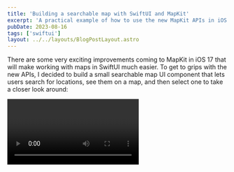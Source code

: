 ```yaml
---
title: 'Building a searchable map with SwiftUI and MapKit'
excerpt: 'A practical example of how to use the new MapKit APIs in iOS 17 to build a searchable map with SwiftUI.'
pubDate: 2023-08-16
tags: ['swiftui']
layout: ../../layouts/BlogPostLayout.astro
---
```



There are some very exciting improvements coming to MapKit in iOS 17 that will make working with maps in SwiftUI much easier. To get to grips with the new APIs, I decided to build a small searchable map UI component that lets users search for locations, see them on a map, and then select one to take a closer look around:

<Video name="mapkit-and-swiftui-searchable-map-demo.mp4" />

## Creating a map view

The first step to creating the searchable map component above is to create a new SwiftUI view with MapKit's Map view inside it:

```swift:SearchableMap.swift
import SwiftUI
import MapKit

struct SearchableMap: View {
    @State private var position = MapCameraPosition.automatic

    var body: some View {
        Map(position: $position)
            .ignoresSafeArea()
    }
}
```

The `Map` view is initialised with an `automatic` camera position, which means that it will automatically zoom and pan to show all of the annotations that are added to the map. This is perfect for our use case, as we'll be adding pins for the locations that the user searches for.

Furthermore and to make things look a bit nicer, we can also use the `.ignoresSafeArea()` modifier to make the map view extend to the top and bottom of the screen.

## Adding a sheet overlay

Let's now add a sheet overlay with a custom view that allows the user to search for locations.

```swift:SearchableMap.swift
import SwiftUI
import MapKit

struct SearchableMap: View {
    @State private var position = MapCameraPosition.automatic
    @State private var isSheetPresented: Bool = true

    var body: some View {
        Map(position: $position)
            .ignoresSafeArea()
            .sheet(isPresented: $isSheetPresented) {
                SheetView()
            }
    }
}
```

And this is what the contents of the sheet view look like for now:

```swift:SheetView.swift
import SwiftUI
import MapKit

struct SheetView: View {
    @State private var search: String = ""

    var body: some View {
        VStack {
            // 1
            HStack {
                Image(systemName: "magnifyingglass")
                TextField("Search for a restaurant", text: $search)
                    .autocorrectionDisabled()
            }
            .modifier(TextFieldGrayBackgroundColor())

            Spacer()
        }
        .padding()
        // 2
        .interactiveDismissDisabled()
        // 3
        .presentationDetents([.height(200), .large])
        // 4
        .presentationBackground(.regularMaterial)
        // 5
        .presentationBackgroundInteraction(.enabled(upThrough: .large))
    }
}

struct TextFieldGrayBackgroundColor: ViewModifier {
    func body(content: Content) -> some View {
        content
            .padding(12)
            .background(.gray.opacity(0.1))
            .cornerRadius(8)
            .foregroundColor(.primary)
    }
}
```

Let's go through the code above step by step:

1. The sheet view has a search bar (`TextField`) at the top, with a binding to the `search` state property.
2. The user can not dismiss the sheet view by swiping it down.
3. The sheet view has two possible sizes: a small one (200 points tall) and a large one (the default size).
4. The sheet view has a regular material background, giving it a nice blur effect.
5. The sheet view's background is interactive, meaning that the user can interact with the map view behind it.

The great thing about this code is that we don't have to write any custom code to make the sheet resize when the user is searching for a location. The sheet view will automatically resize itself to the small size when the user starts typing in the search bar, and then back to the large size when the submits the search with the return key.

## Location search completion

Let's now provide the user with a list of search results as they type in the search bar.

To do this, we'll use the `MKLocalSearchCompleter` class from MapKit, which we'll use in a custom `LocationService` decorated with the new `@Observable` macro:

```swift:LocationService.swift
import MapKit

struct SearchCompletions: Identifiable {
    let id = UUID()
    let title: String
    let subTitle: String
}

@Observable
class LocationService: NSObject, MKLocalSearchCompleterDelegate {
    private let completer: MKLocalSearchCompleter

    var completions = [SearchCompletions]()

    init(completer: MKLocalSearchCompleter) {
        self.completer = completer
        super.init()
        self.completer.delegate = self
    }

    func update(queryFragment: String) {
        completer.resultTypes = .pointOfInterest
        completer.queryFragment = queryFragment
    }

    func completerDidUpdateResults(_ completer: MKLocalSearchCompleter) {
        completions = completer.results.map { .init(title: $0.title, subTitle: $0.subtitle) }
    }
}
```

Working with `MKLocalSearchCompleter` is rather straightforward. You just need to:

1. Create an instance of `MKLocalSearchCompleter`.
2. Set the delegate to an `NSObject` class that conforms to the `MKLocalSearchCompleterDelegate` protocol where you get notified about completion results as they come in through the `completerDidUpdateResults` method.
3. Update the `queryFragment` property to trigger a new request for completion results.

As opposed to its `MKLocalSearch` counterpart, `MKLocalSearchCompleter` has no rate limit, so you can update the `queryFragment` property as often as you want and there is no need to throttle the requests yourself.

### Displaying search completions

Now that we have a way of getting search completions, let's update the location service with the textfield's value and display the results as they come in in the sheet view:

```swift:SheetView.swift
import SwiftUI
import MapKit

struct SheetView: View {
    // 1
    @State private var locationService = LocationService(completer: .init())
    @State private var search: String = ""

    var body: some View {
        VStack {
            HStack {
                Image(systemName: "magnifyingglass")
                TextField("Search for a restaurant", text: $search)
                    .autocorrectionDisabled()
            }
            .modifier(TextFieldGrayBackgroundColor())

            Spacer()

            // 2
            List {
                ForEach(locationService.completions) { completion in
                    Button(action: { }) {
                        VStack(alignment: .leading, spacing: 4) {
                            Text(completion.title)
                                .font(.headline)
                                .fontDesign(.rounded)
                            Text(completion.subTitle)
                        }
                    }
                    // 3
                    .listRowBackground(Color.clear)
                }
            }
            // 4
            .listStyle(.plain)
            .scrollContentBackground(.hidden)
        }
        // 5
        .onChange(of: search) {
            locationService.update(queryFragment: search)
        }
        .padding()
        .interactiveDismissDisabled()
        .presentationDetents([.height(200), .large])
        .presentationBackground(.regularMaterial)
        .presentationBackgroundInteraction(.enabled(upThrough: .large))
    }
}
```

Let's break down the code above step by step:

1. We create a new state property to hold the location service instance.
2. We display the search completions in a list.
3. We set the row background to `.clear` to remove the default background styles.
4. We set the list style to `.plain` and the `scrollContentBackground` to `.hidden` to remove the default list styles.
5. We update the location service's query fragment to trigger an update to the completions list whenever the search text changes.

#### 🤫 Private APIs

The responses from the `MKLocalSearchCompleter` contain a limited amount of information about the locations that are returned. If you inspect the [runtime headers for the MKLocalSearchCompletion](https://developer.limneos.net/?ios=16.3&framework=MapKit.framework&header=MKLocalSearchCompletion.h) class you will see that there is a `_mapItem` property available which surfaces a lot more information.

Let's use this property on the private API to get the location's URL in the `LocationService` class:

```swift:LocationService.swift
import MapKit

struct SearchCompletions: Identifiable {
    let id = UUID()
    let title: String
    let subTitle: String
    // New property to hold the URL if it exists
    var url: URL?
}

@Observable
class LocationService: NSObject, MKLocalSearchCompleterDelegate {
    // ...
    func completerDidUpdateResults(_ completer: MKLocalSearchCompleter) {
        completions = completer.results.map { completion in
            // Get the private _mapItem property
            let mapItem = completion.value(forKey: "_mapItem") as? MKMapItem

            return .init(
                title: completion.title,
                subTitle: completion.subtitle,
                url: mapItem?.url
            )
        }
    }
}
```

We can then update the `SheetView` to display the URL along with the location's title and subtitle:

```swift:SheetView.swift
import SwiftUI
import MapKit

struct SheetView: View {
    @State private var locationService = LocationService(completer: .init())
    @State private var search: String = ""

    var body: some View {
        VStack {
            HStack {
                Image(systemName: "magnifyingglass")
                TextField("Search for a restaurant", text: $search)
                    .autocorrectionDisabled()
            }
            .modifier(TextFieldGrayBackgroundColor())

            Spacer()

            List {
                ForEach(locationService.completions) { completion in
                    Button(action: { }) {
                        VStack(alignment: .leading, spacing: 4) {
                            Text(completion.title)
                                .font(.headline)
                                .fontDesign(.rounded)
                            Text(completion.subTitle)
                            // Show the URL if it's present
                            if let url = completion.url {
                                Link(url.absoluteString, destination: url)
                                    .lineLimit(1)
                            }
                        }
                    }
                    .listRowBackground(Color.clear)
                }
            }
            .listStyle(.plain)
            .scrollContentBackground(.hidden)
        }
        .onChange(of: search) {
            locationService.update(queryFragment: search)
        }
        .padding()
        .interactiveDismissDisabled()
        .presentationDetents([.height(200), .large])
        .presentationBackground(.regularMaterial)
        .presentationBackgroundInteraction(.enabled(upThrough: .large))
    }
}
```

## Location search results

Now that we have a way of showing locations as the user types, we need to add a way for the user to submit the search and see one or more locations on the map.

We will do this by making a request to `MKLocalSearch` from the `LocationService` and searching for the location that the user has typed in the search bar, filtering by the `pointOfInterest` result type:

```swift:LocationService.swift
import MapKit

struct SearchResult: Identifiable, Hashable {
    let id = UUID()
    let location: CLLocationCoordinate2D

    static func == (lhs: SearchResult, rhs: SearchResult) -> Bool {
        lhs.id == rhs.id
    }

    func hash(into hasher: inout Hasher) {
        hasher.combine(id)
    }
}

@Observable
class LocationService: NSObject, MKLocalSearchCompleterDelegate {
    // ...
    func search(with query: String, coordinate: CLLocationCoordinate2D? = nil) async throws -> [SearchResult] {
        let mapKitRequest = MKLocalSearch.Request()
        mapKitRequest.naturalLanguageQuery = query
        mapKitRequest.resultTypes = .pointOfInterest
        if let coordinate {
            mapKitRequest.region = .init(.init(origin: .init(coordinate), size: .init(width: 1, height: 1)))
        }
        let search = MKLocalSearch(request: mapKitRequest)

        let response = try await search.start()

        return response.mapItems.compactMap { mapItem in
            guard let location = mapItem.placemark.location?.coordinate else { return nil }

            return .init(location: location)
        }
    }
}
```

### Displaying search results

We now need to call the new `search` method from the `SheetView` when:

1. The user taps on a search result.
2. The user submits the search by pressing the return key.

```swift:SheetView.swift
import SwiftUI
import MapKit

struct SheetView: View {
    @State private var locationService = LocationService(completer: .init())
    @State private var search: String = ""
    // 1
    @Binding var searchResults: [SearchResult]

    var body: some View {
        VStack {
            HStack {
                Image(systemName: "magnifyingglass")
                TextField("Search for a restaurant", text: $search)
                    .autocorrectionDisabled()
                    // 2
                    .onSubmit {
                        Task {
                            searchResults = (try? await locationService.search(with: search)) ?? []
                        }
                    }
            }
            .modifier(TextFieldGrayBackgroundColor())

            Spacer()

            List {
                ForEach(locationService.completions) { completion in
                    // 3
                    Button(action: { didTapOnCompletion(completion) }) {
                        VStack(alignment: .leading, spacing: 4) {
                            Text(completion.title)
                                .font(.headline)
                                .fontDesign(.rounded)
                            Text(completion.subTitle)
                            // What can we show?
                            if let url = completion.url {
                                Link(url.absoluteString, destination: url)
                                    .lineLimit(1)
                            }
                        }
                    }
                    .listRowBackground(Color.clear)
                }
            }
            .listStyle(.plain)
            .scrollContentBackground(.hidden)
        }
        .onChange(of: search) {
            locationService.update(queryFragment: search)
        }
        .padding()
        .interactiveDismissDisabled()
        .presentationDetents([.height(200), .large])
        .presentationBackground(.regularMaterial)
        .presentationBackgroundInteraction(.enabled(upThrough: .large))
    }

    // 4
    private func didTapOnCompletion(_ completion: SearchCompletions) {
        Task {
            if let singleLocation = try? await locationService.search(with: "\(completion.title) \(completion.subTitle)").first {
                searchResults = [singleLocation]
            }
        }
    }
}
```

Let's break down the code above step by step:

1. We add a new `@Binding` property to update the search results. This property will be held as a `@State` property in the parent view so that the map can be updated accordingly.
2. We add an `onSubmit` modifier to the text field to trigger a search when the user presses the return key.
3. We add a `didTapOnCompletion` method to trigger a search when the user taps on a completion result.
4. We add logic to the `didTapOnCompletion` method to search for the location's title and subtitle when the user taps on a completion result.

Let's now update our `SearchableMap` view to hold search results, display them on the map and allow the user to select the location they want:

```swift:SearchableMap.swift
import SwiftUI
import MapKit

struct SearchableMap: View {
    @State private var position = MapCameraPosition.automatic
    // 1
    @State private var searchResults = [SearchResult]()
    //2
    @State private var selectedLocation: SearchResult?
    @State private var isSheetPresented: Bool = true

    var body: some View {
        // 3
        Map(position: $position, selection: $selectedLocation) {
            // 4
            ForEach(searchResults) { result in
                Marker(coordinate: result.location) {
                    Image(systemName: "mappin")
                }
                .tag(result)
            }
        }
        .ignoresSafeArea()
        // 5
        .onChange(of: selectedLocation) {
            isSheetPresented = selectedLocation == nil
        }
        // 6
        .onChange(of: searchResults) {
            if let firstResult = searchResults.first, searchResults.count == 1 {
                selectedLocation = firstResult
            }
        }
        .sheet(isPresented: $isSheetPresented) {
            SheetView(searchResults: $searchResults)
        }
    }
}
```

Let's break down the code above step by step:

1. We add a new `@State` property to hold the search results.
2. We add a new `@State` property to hold the selected location.
3. We update the `Map` view to take a selection binding.
4. We add a `Marker` view to show each search result on the map.
5. We update the `SearchableMap` view to dismiss the sheet when a location is selected.
6. We update the `SearchableMap` view to select the first location if there is only one result.

## Look around scenes

iOS 17 has made it very easy to create look-around scenes with the new `LookAroundPreview` view. To create one, we just need to retrieve a scene from a coordinate and pass it through to the new view:

```swift:SearchableMap.swift
import SwiftUI
import MapKit

struct SearchableMap: View {
    @State private var position = MapCameraPosition.automatic
    @State private var searchResults = [SearchResult]()
    @State private var selectedLocation: SearchResult?
    @State private var isSheetPresented: Bool = true
    @State private var scene: MKLookAroundScene?

    var body: some View {
        Map(position: $position, selection: $selectedLocation) {
            ForEach(searchResults) { result in
                Marker(coordinate: result.location) {
                    Image(systemName: "mappin")
                }
                .tag(result)
            }
        }
        .overlay(alignment: .bottom) {
            if selectedLocation != nil {
                LookAroundPreview(scene: $scene, allowsNavigation: false, badgePosition: .bottomTrailing)
                    .frame(height: 150)
                    .clipShape(RoundedRectangle(cornerRadius: 12))
                    .safeAreaPadding(.bottom, 40)
                    .padding(.horizontal, 20)
            }
        }
        .ignoresSafeArea()
        .onChange(of: selectedLocation) {
            if let selectedLocation {
                Task {
                    scene = try? await fetchScene(for: selectedLocation.location)
                }
            }
            isSheetPresented = selectedLocation == nil
        }
        .onChange(of: searchResults) {
            if let firstResult = searchResults.first, searchResults.count == 1 {
                selectedLocation = firstResult
            }
        }
        .sheet(isPresented: $isSheetPresented) {
            SheetView(searchResults: $searchResults)
        }
    }

    private func fetchScene(for coordinate: CLLocationCoordinate2D) async throws -> MKLookAroundScene? {
        let lookAroundScene = MKLookAroundSceneRequest(coordinate: coordinate)
        return try await lookAroundScene.scene
    }
}
```
